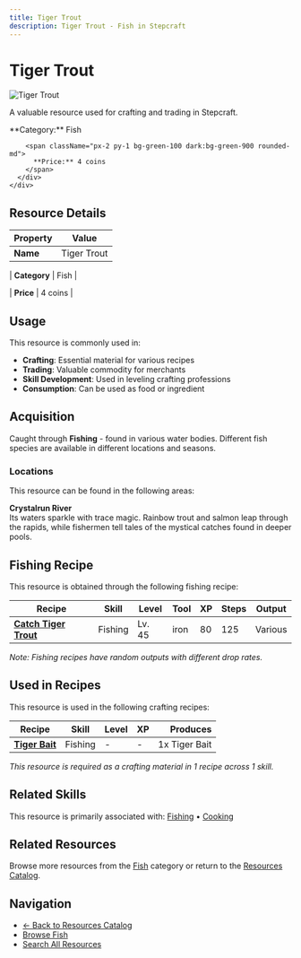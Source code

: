 ```yaml
---
title: Tiger Trout
description: Tiger Trout - Fish in Stepcraft
---
```


# Tiger Trout

<div className="flex items-start gap-6 mb-8">
  <div className="flex-shrink-0">
    <img src="/assets/resources/fishing/tiger_trout.png" alt="Tiger Trout" className="w-24 h-24 border rounded-lg" />
  </div>
  <div className="flex-1">
    <div className="space-y-2">
      <p className="text-lg text-muted-foreground">A valuable resource used for crafting and trading in Stepcraft.</p>
      <div className="flex flex-wrap gap-4 text-sm">
        <span className="px-2 py-1 bg-blue-100 dark:bg-blue-900 rounded-md">
          **Category:** Fish
        </span>
        
        <span className="px-2 py-1 bg-green-100 dark:bg-green-900 rounded-md">
          **Price:** 4 coins
        </span>
      </div>
    </div>
  </div>
</div>

## Resource Details

| Property | Value |
|----------|-------|
| **Name** | Tiger Trout |

| **Category** | Fish |

| **Price** | 4 coins |


## Usage

This resource is commonly used in:

- **Crafting**: Essential material for various recipes
- **Trading**: Valuable commodity for merchants
- **Skill Development**: Used in leveling crafting professions
- **Consumption**: Can be used as food or ingredient



## Acquisition

Caught through **Fishing** - found in various water bodies. Different fish species are available in different locations and seasons.

### Locations

This resource can be found in the following areas:

**Crystalrun River**  
Its waters sparkle with trace magic. Rainbow trout and salmon leap through the rapids, while fishermen tell tales of the mystical catches found in deeper pools.




## Fishing Recipe

This resource is obtained through the following fishing recipe:

| Recipe | Skill | Level | Tool | XP | Steps | Output |
|--------|-------|-------|------|----|-------|--------|
| **[Catch Tiger Trout](/docs/skills/individual/fishing#tiger_trout)** | Fishing | Lv. 45 | iron | 80 | 125 | Various |

*Note: Fishing recipes have random outputs with different drop rates.*

## Used in Recipes

This resource is used in the following crafting recipes:

| Recipe | Skill | Level | XP | Produces |
|--------|-------|-------|----|---------:|
| **[Tiger Bait](/docs/resources/individual/tiger_bait)** | Fishing | - | - | 1x Tiger Bait |

*This resource is required as a crafting material in 1 recipe across 1 skill.*


## Related Skills

This resource is primarily associated with: [Fishing](/docs/skills/individual/fishing) • [Cooking](/docs/skills/individual/cooking)

## Related Resources

Browse more resources from the [Fish](/docs/resources#fish) category or return to the [Resources Catalog](/docs/resources).

## Navigation

- [← Back to Resources Catalog](/docs/resources)
- [Browse Fish](/docs/resources#fish)
- [Search All Resources](/search)
